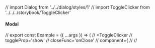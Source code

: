 // import Dialog from '../../dialog/styles/1'
// import ToggleClicker from '../../../storybook/ToggleClicker'

<Meta title='Lib/Feedback/Modal' />

#### Modal

// export const Example = ({ ...args }) => (
//   <ToggleClicker
//     toggleProp='show'
//     closeFunc='onClose'
//     component={
//       <Modal>
//         <Dialog title='title' message='Message' />
//       </Modal>
//     }
//   />
// )

<Story name='Example'>{Example.bind({})}</Story>
